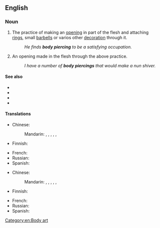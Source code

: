 ==English==
{{wikipedia}}

===Noun===
{{en-noun|~}}

# {{lb|en|uncountable}} The practice of making an [[opening]] in part of the flesh and attaching [[ring]]s, small [[barbells]] or varios other [[decoration]] through it.
#: ''He finds '''body piercing''' to be a satisfying occupation.''
# {{lb|en|countable}} An opening made in the flesh through the above practice.
#: ''I have a number of '''body piercings''' that would make a nun shiver.''

====See also====
* {{l|en|body jewelry}}
* {{l|en|genital piercing}}
* {{l|en|industrial piercing}}
* {{l|en|surface piercing}}

====Translations====
{{trans-top|the practice}}
* Chinese:
*: Mandarin: {{t|cmn|體環}}, {{t|cmn|体环|tr=tǐhuán}}, {{t|cmn|人體穿孔}}, {{t|cmn|人体穿孔|tr=réntǐ chuānkǒng}}, {{t|cmn|身體穿洞}}, {{t|cmn|身体穿洞|tr=shēntǐ chuāndòng}}
* Finnish: {{t|fi|kehonlävistys}}
{{trans-mid}}
* French: {{t-needed|fr}}
* Russian: {{t-needed|ru}}
* Spanish: {{t-needed|es}}
{{trans-bottom}}

{{trans-top|the hole}}
* Chinese:
*: Mandarin: {{t|cmn|體環}}, {{t|cmn|体环|tr=tǐhuán}}, {{t|cmn|人體穿孔}}, {{t|cmn|人体穿孔|tr=réntǐ chuānkǒng}}, {{t|cmn|身體穿洞}}, {{t|cmn|身体穿洞|tr=shēntǐ chuāndòng}}
* Finnish: {{t|fi|kehonlävistys}}
{{trans-mid}}
* French: {{t-needed|fr}}
* Russian: {{t+|ru|пи́рсинг|m}}
* Spanish: {{t-needed|es}}
{{trans-bottom}}

[[Category:en:Body art]]